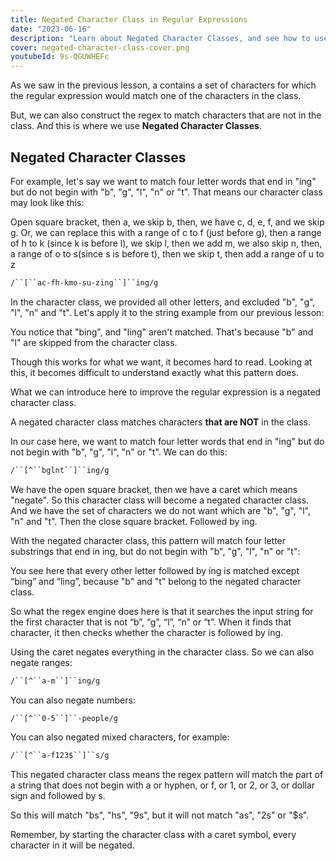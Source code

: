 ```yaml
---
title: Negated Character Class in Regular Expressions
date: "2023-06-16"
description: "Learn about Negated Character Classes, and see how to use them to write advanced regular expressions"
cover: negated-character-class-cover.png
youtubeId: 9s-QGUWHEFc
---
```


As we saw in the previous lesson, a <CourseLink course='regex' path='character-class' label='character class' /> contains a set of characters for which the regular expression would match one of the characters in the class.

But, we can also construct the regex to match characters that are not in the class. And this is where we use **Negated Character Classes**.

## Negated Character Classes

For example, let's say we want to match four letter words that end in "ing" but do not begin with "b", "g", "l", "n" or "t". That means our character class may look like this:

Open square bracket, then a, we skip b, then, we have c, d, e, f, and we skip g. Or, we can replace this with a range of c to f (just before g), then a range of h to k (since k is before l), we skip l, then we add m, we also skip n, then, a range of o to s(since s is before t), then we skip t, then add a range of u to z

```txt
/``[``ac-fh-kmo-su-zing``]``ing/g
```

In the character class, we provided all other letters, and excluded "b", "g", "l", "n" and "t". Let's apply it to the string example from our previous lesson:

<Regex
    pattern="/[ac-fh-kmo-su-zing]ing/g"
    input="He is a king, he likes to sing. He rings the bell. He pings the phone. He uses bing. Oh what a thing. He doesn't know the word ling"
/>

You notice that "bing", and "ling" aren't matched. That's because "b" and "l" are skipped from the character class.

Though this works for what we want, it becomes hard to read. Looking at this, it becomes difficult to understand exactly what this pattern does.

What we can introduce here to improve the regular expression is a negated character class.

A negated character class matches characters **that are NOT** in the class.

In our case here, we want to match four letter words that end in "ing" but do not begin with "b", "g", "l", "n" or "t". We can do this:

```txt
/``[^``bglnt``]``ing/g
```


We have the open square bracket, then we have a caret which means "negate". So this character class will become a negated character class. And we have the set of characters we do not want which are "b", "g", "l", "n" and "t". Then the close square bracket. Followed by ing.

With the negated character class, this pattern will match four letter substrings that end in ing, but do not begin with "b", "g", "l", "n" or "t":

<Regex
    pattern="/[^bglnt]ing/g"
    input="He is a king, he likes to sing. He rings the bell. He pings the phone. He uses bing. Oh what a thing. He doesn't know the word ling"
/>

You see here that every other letter followed by ing is matched except “bing” and “ling”, because "b" and "t" belong to the negated character class.

So what the regex engine does here is that it searches the input string for the first character that is not “b”, “g”, “l”, “n” or “t”. When it finds that character, it then checks whether the character is followed by ing.

Using the caret negates everything in the character class. So we can also negate ranges:

```txt
/``[^``a-m``]``ing/g
```

You can also negate numbers:

```txt
/``[^``0-5``]``-people/g
```

You can also negated mixed characters, for example:

```txt
/``[^``a-f123$``]``s/g
```

This negated character class means the regex pattern will match the part of a string that does not begin with a or hyphen, or f, or 1, or 2, or 3, or dollar sign and followed by s.

So this will match "bs", "hs", "9s", but it will not match "as", "2s" or "$s".

Remember, by starting the character class with a caret symbol, every character in it will be negated.
